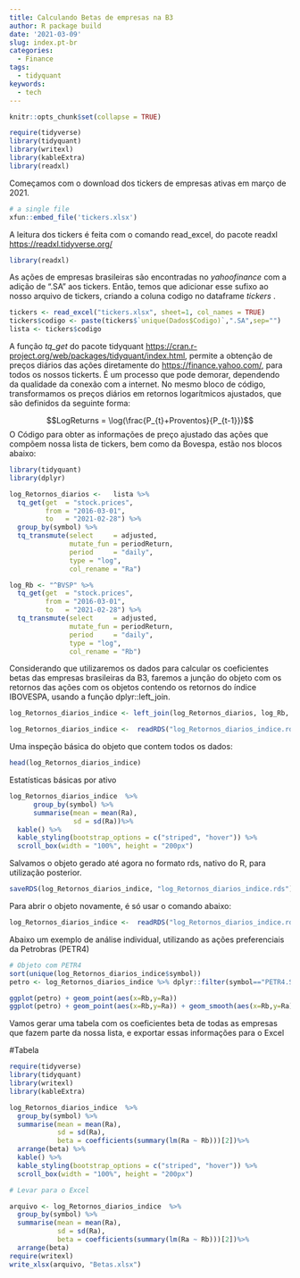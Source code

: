 ```yaml
---
title: Calculando Betas de empresas na B3
author: R package build
date: '2021-03-09'
slug: index.pt-br
categories:
  - Finance
tags:
  - tidyquant
keywords:
  - tech
---
```


<!--more-->

```r
knitr::opts_chunk$set(collapse = TRUE)
```

```r
require(tidyverse)
library(tidyquant)
library(writexl)
library(kableExtra)
library(readxl)
```


Começamos com o download dos tickers de empresas ativas em março de 2021.

```r
# a single file
xfun::embed_file('tickers.xlsx')
```

A leitura dos tickers é feita com o comando read_excel, do pacote readxl <https://readxl.tidyverse.org/>

```r
library(readxl)
```

As ações de empresas brasileiras são encontradas no *yahoofinance* com a adição de ".SA" aos tickers. Então, temos que adicionar esse sufixo ao nosso arquivo de tickers, criando a coluna codigo no dataframe *tickers* . 

```r
tickers <- read_excel("tickers.xlsx", sheet=1, col_names = TRUE)
tickers$codigo <- paste(tickers$`unique(Dados$Codigo)`,".SA",sep="")
lista <- tickers$codigo
```

A função *tq_get* do pacote tidyquant <https://cran.r-project.org/web/packages/tidyquant/index.html>, permite a obtenção de preços diários das ações diretamente do <https://finance.yahoo.com/>, para todos os nossos tickerts. É um processo que pode demorar, dependendo da qualidade da conexão com a internet.
No mesmo bloco de código, transformamos os preços diários em retornos logarítmicos ajustados, que são definidos da seguinte forma:

$$LogReturns = \log(\frac{P_{t}+Proventos}{P_{t-1}})$$
O Código para obter as informações de preço ajustado das ações que compõem nossa lista de tickers, bem como da Bovespa, estão nos blocos abaixo:

```r
library(tidyquant)
library(dplyr)
```

```r
log_Retornos_diarios <-   lista %>%
  tq_get(get  = "stock.prices",
         from = "2016-03-01",
         to   = "2021-02-28") %>%
  group_by(symbol) %>%
  tq_transmute(select     = adjusted, 
               mutate_fun = periodReturn, 
               period     = "daily",
               type = "log",
               col_rename = "Ra")
```


```r
log_Rb <- "^BVSP" %>%
  tq_get(get  = "stock.prices",
         from = "2016-03-01",
         to   = "2021-02-28") %>%
  tq_transmute(select     = adjusted, 
               mutate_fun = periodReturn, 
               period     = "daily",
               type = "log",
               col_rename = "Rb")
```


Considerando que utilizaremos os dados para calcular os coeficientes betas das empresas brasileiras da B3, faremos a junção do objeto com os retornos das ações com os objetos contendo os retornos do índice IBOVESPA, usando a função dplyr::left_join.

```r
log_Retornos_diarios_indice <- left_join(log_Retornos_diarios, log_Rb, by = c("date" = "date"))
```

```r
log_Retornos_diarios_indice <-  readRDS("log_Retornos_diarios_indice.rds")
```


Uma inspeção básica do objeto que contem todos os dados:
```r
head(log_Retornos_diarios_indice)
```


Estatísticas básicas por ativo
```r
log_Retornos_diarios_indice  %>% 
      group_by(symbol) %>% 
      summarise(mean = mean(Ra),
                sd = sd(Ra))%>% 
  kable() %>% 
  kable_styling(bootstrap_options = c("striped", "hover")) %>% 
  scroll_box(width = "100%", height = "200px")
```


Salvamos o objeto gerado até agora no formato rds, nativo do R, para utilização posterior.
```r
saveRDS(log_Retornos_diarios_indice, "log_Retornos_diarios_indice.rds")
```

Para abrir o objeto novamente, é só usar o comando abaixo:
```r
log_Retornos_diarios_indice <-  readRDS("log_Retornos_diarios_indice.rds")
```


Abaixo um exemplo de análise individual, utilizando as ações preferenciais da Petrobras (PETR4)
```r
# Objeto com PETR4 
sort(unique(log_Retornos_diarios_indice$symbol))
petro <- log_Retornos_diarios_indice %>% dplyr::filter(symbol=="PETR4.SA")

ggplot(petro) + geom_point(aes(x=Rb,y=Ra))
ggplot(petro) + geom_point(aes(x=Rb,y=Ra)) + geom_smooth(aes(x=Rb,y=Ra), method = "lm")
```


Vamos gerar uma tabela com os coeficientes beta de todas as empresas que fazem parte da nossa lista, e exportar essas informações para o Excel


#Tabela 

```r
require(tidyverse)
library(tidyquant)
library(writexl)
library(kableExtra)

log_Retornos_diarios_indice  %>% 
  group_by(symbol) %>% 
  summarise(mean = mean(Ra),
            sd = sd(Ra), 
            beta = coefficients(summary(lm(Ra ~ Rb)))[2])%>% 
  arrange(beta) %>% 
  kable() %>% 
  kable_styling(bootstrap_options = c("striped", "hover")) %>% 
  scroll_box(width = "100%", height = "200px")

```

```r
# Levar para o Excel

arquivo <- log_Retornos_diarios_indice  %>% 
  group_by(symbol) %>% 
  summarise(mean = mean(Ra),
            sd = sd(Ra), 
            beta = coefficients(summary(lm(Ra ~ Rb)))[2])%>% 
  arrange(beta) 
require(writexl)
write_xlsx(arquivo, "Betas.xlsx")
```